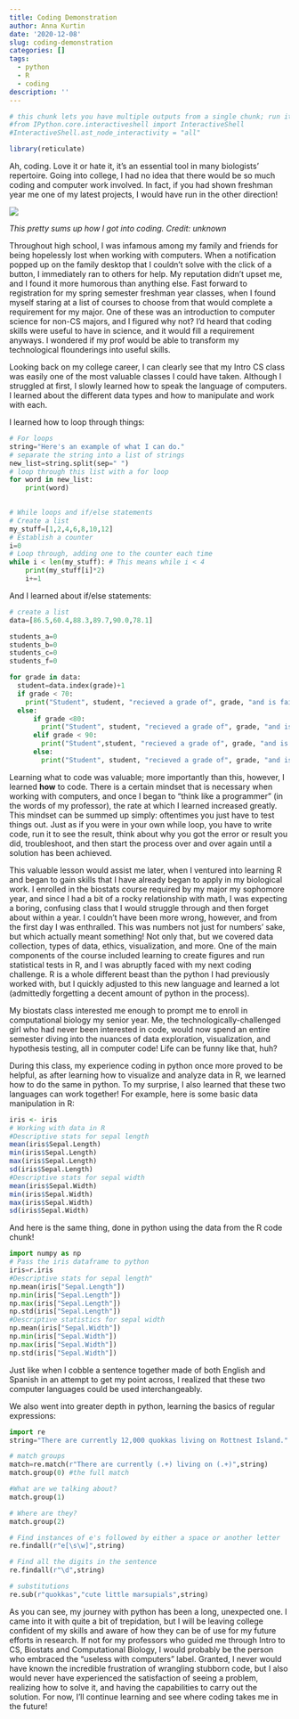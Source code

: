 ```yaml
---
title: Coding Demonstration
author: Anna Kurtin
date: '2020-12-08'
slug: coding-demonstration
categories: []
tags:
  - python
  - R
  - coding
description: ''
---
```

```R
# this chunk lets you have multiple outputs from a single chunk; run it first!
#from IPython.core.interactiveshell import InteractiveShell
#InteractiveShell.ast_node_interactivity = "all"
```

```R
library(reticulate)
```

Ah, coding. Love it or hate it, it's an essential tool in many biologists' repertoire. Going into college, I had no idea that there would be so much coding and computer work involved. In fact, if you had shown freshman year me one of my latest projects, I would have run in the other direction!

![](/2020-12-08-coding-demonstration/index_files/IMG_5497.JPG)

*This pretty sums up how I got into coding. Credit: unknown*

Throughout high school, I was infamous among my family and friends for being hopelessly lost when working with computers. When a notification popped up on the family desktop that I couldn't solve with the click of a button, I immediately ran to others for help. My reputation didn't upset me, and I found it more humorous than anything else. Fast forward to registration for my spring semester freshman year classes, when I found myself staring at a list of courses to choose from that would complete a requirement for my major. One of these was an introduction to computer science for non-CS majors, and I figured why not? I'd heard that coding skills were useful to have in science, and it would fill a requirement anyways. I wondered if my prof would be able to transform my technological flounderings into useful skills. 

Looking back on my college career, I can clearly see that my Intro CS class was easily one of the most valuable classes I could have taken. Although I struggled at first, I slowly learned how to speak the language of computers. I learned about the different data types and how to manipulate and work with each.

I learned how to loop through things:

```python
# For loops
string="Here's an example of what I can do."
# separate the string into a list of strings
new_list=string.split(sep=" ")
# loop through this list with a for loop
for word in new_list:
    print(word)

    
# While loops and if/else statements
# Create a list
my_stuff=[1,2,4,6,8,10,12]
# Establish a counter
i=0
# Loop through, adding one to the counter each time
while i < len(my_stuff): # This means while i < 4
    print(my_stuff[i]*2)
    i+=1 
```

And I learned about if/else statements:

```python
# create a list
data=[86.5,60.4,88.3,89.7,90.0,78.1]

students_a=0
students_b=0
students_c=0
students_f=0

for grade in data:
  student=data.index(grade)+1
  if grade < 70:
    print("Student", student, "recieved a grade of", grade, "and is failing.")
  else:
      if grade <80:
        print("Student", student, "recieved a grade of", grade, "and is passing with a C.")
      elif grade < 90:
        print("Student",student, "recieved a grade of", grade, "and is passing with a B.")
      else: 
        print("Student", student, "recieved a grade of", grade, "and is passing with an A!")
```

Learning what to code was valuable; more importantly than this, however, I learned **how** to code. There is a certain mindset that is necessary when working with computers, and once I began to "think like a programmer" (in the words of my professor), the rate at which I learned increased greatly. This mindset can be summed up simply: oftentimes you just have to test things out. Just as if you were in your own while loop, you have to write code, run it to see the result, think about why you got the error or result you did, troubleshoot, and then start the process over and over again until a solution has been achieved. 

This valuable lesson would assist me later, when I ventured into learning R and began to gain skills that I have already began to apply in my biological work. I enrolled in the biostats course required by my major my sophomore year, and since I had a bit of a rocky relationship with math, I was expecting a boring, confusing class that I would struggle through and then forget about within a year. I couldn't have been more wrong, however, and from the first day I was enthralled. This was numbers not just for numbers' sake, but which actually meant something! Not only that, but we covered data collection, types of data, ethics, visualization, and more. One of the main components of the course included learning to create figures and run statistical tests in R, and I was abruptly faced with my next coding challenge. R is a whole different beast than the python I had previously worked with, but I quickly adjusted to this new language and learned a lot (admittedly forgetting a decent amount of python in the process).

My biostats class interested me enough to prompt me to enroll in computational biology my senior year. Me, the technologically-challenged girl who had never been interested in code, would now spend an entire semester diving into the nuances of data exploration, visualization, and hypothesis testing, all in computer code! Life can be funny like that, huh? 

During this class, my experience coding in python once more proved to be helpful, as after learning how to visualize and analyze data in R, we learned how to do the same in python. To my surprise, I also learned that these two languages can work together! For example, here is some basic data manipulation in R: 

```R
iris <- iris
# Working with data in R
#Descriptive stats for sepal length
mean(iris$Sepal.Length)
min(iris$Sepal.Length)
max(iris$Sepal.Length)
sd(iris$Sepal.Length)
#Descriptive stats for sepal width
mean(iris$Sepal.Width)
min(iris$Sepal.Width)
max(iris$Sepal.Width)
sd(iris$Sepal.Width)
```

And here is the same thing, done in python using the data from the R code chunk!

```python
import numpy as np
# Pass the iris dataframe to python
iris=r.iris
#Descriptive stats for sepal length"
np.mean(iris["Sepal.Length"])
np.min(iris["Sepal.Length"])
np.max(iris["Sepal.Length"])
np.std(iris["Sepal.Length"])
#Descriptive statistics for sepal width
np.mean(iris["Sepal.Width"])
np.min(iris["Sepal.Width"])
np.max(iris["Sepal.Width"])
np.std(iris["Sepal.Width"])
```

Just like when I cobble a sentence together made of both English and Spanish in an attempt to get my point across, I realized that these two computer languages could be used interchangeably. 


We also went into greater depth in python, learning the basics of regular expressions: 

```python
import re
string="There are currently 12,000 quokkas living on Rottnest Island."

# match groups
match=re.match(r"There are currently (.+) living on (.+)",string)
match.group(0) #the full match
```
```python
#What are we talking about?
match.group(1) 
```
```python
# Where are they?
match.group(2)
```
```python
# Find instances of e's followed by either a space or another letter
re.findall(r"e[\s\w]",string)
```

```python
# Find all the digits in the sentence
re.findall(r"\d",string)
```

```python
# substitutions
re.sub(r"quokkas","cute little marsupials",string)
```

As you can see, my journey with python has been a long, unexpected one. I came into it with quite a bit of trepidation, but I will be leaving college confident of my skills and aware of how they can be of use for my future efforts in research. If not for my professors who guided me through Intro to CS, Biostats and Computational Biology, I would probably be the person who embraced the "useless with computers" label. Granted, I never would have known the incredible frustration of wrangling stubborn code, but I also would never have experienced the satisfaction of seeing a problem, realizing how to solve it, and having the capabilities to carry out the solution. For now, I'll continue learning and see where coding takes me in the future!
